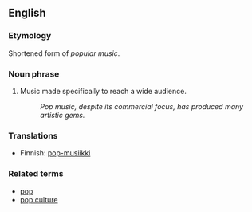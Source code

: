 ==English==

===Etymology===
Shortened form of ''popular music''.

===Noun phrase===

# Music made specifically to reach a wide audience.
#: ''Pop music, despite its commercial focus, has produced many artistic gems.''

===Translations===
*Finnish: [[pop-musiikki]]

===Related terms===
*[[pop]]
*[[pop culture]]